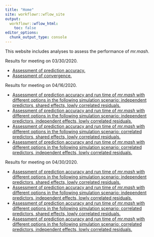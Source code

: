```yaml
---
title: "Home"
site: workflowr::wflow_site
output:
  workflowr::wflow_html:
    toc: false
editor_options:
  chunk_output_type: console
---
```


This website includes analyses to assess the performance of *mr.mash*.

Results for meeting on 03/30/2020.

+ [Assessment of prediction accuracy.](results_accuracy.html)
+ [Assessment of convergence.](results_convergence.html)

Results for meeting on 04/16/2020.

+ [Assessment of prediction accuracy and run time of *mr.mash* with different options in the following simulation scenario: independent predictors, shared effects, lowly correlated residuals.](results_indepX_lowcorrV_sharedB_OLD.html)
+ [Assessment of prediction accuracy and run time of *mr.mash* with different options in the following simulation scenario: independent predictors, independent effects, lowly correlated residuals.](results_indepX_lowcorrV_indepB_OLD.html)
+ [Assessment of prediction accuracy and run time of *mr.mash* with different options in the following simulation scenario: correlated predictors, shared effects, lowly correlated residuals.](results_corrX_lowcorrV_sharedB_OLD.html)
+ [Assessment of prediction accuracy and run time of *mr.mash* with different options in the following simulation scenario: correlated predictors, independent effects, lowly correlated residuals.](results_corrX_lowcorrV_indepB_OLD.html)

Results for meeting on 04/30/2020.

+ [Assessment of prediction accuracy and run time of *mr.mash* with different options in the following simulation scenario: independent predictors, shared effects, lowly correlated residuals.](results_indepX_lowcorrV_sharedB.html)
+ [Assessment of prediction accuracy and run time of *mr.mash* with different options in the following simulation scenario: independent predictors, independent effects, lowly correlated residuals.](results_indepX_lowcorrV_indepB.html)
+ [Assessment of prediction accuracy and run time of *mr.mash* with different options in the following simulation scenario: correlated predictors, shared effects, lowly correlated residuals.](results_corrX_lowcorrV_sharedB.html)
+ [Assessment of prediction accuracy and run time of *mr.mash* with different options in the following simulation scenario: correlated predictors, independent effects, lowly correlated residuals.](results_corrX_lowcorrV_indepB.html)
